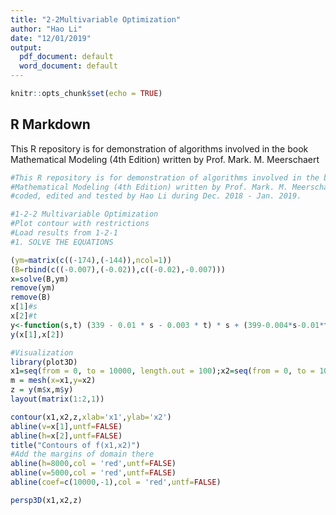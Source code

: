 ---
title: "2-2Multivariable Optimization"
author: "Hao Li"
date: "12/01/2019"
output:
  pdf_document: default
  word_document: default
---

```{r setup, include=FALSE}
knitr::opts_chunk$set(echo = TRUE)
```

## R Markdown

This R repository is for demonstration of algorithms involved in the book
Mathematical Modeling (4th Edition) written by Prof. Mark. M. Meerschaert

```{r}
#This R repository is for demonstration of algorithms involved in the book
#Mathematical Modeling (4th Edition) written by Prof. Mark. M. Meerschaert
#coded, edited and tested by Hao Li during Dec. 2018 - Jan. 2019.

#1-2-2 Multivariable Optimization
#Plot contour with restrictions
#Load results from 1-2-1
#1. SOLVE THE EQUATIONS

(ym=matrix(c((-174),(-144)),ncol=1))
(B=rbind(c((-0.007),(-0.02)),c((-0.02),-0.007)))
x=solve(B,ym)
remove(ym)
remove(B)
x[1]#s
x[2]#t
y<-function(s,t) (339 - 0.01 * s - 0.003 * t) * s + (399-0.004*s-0.01*t) * t - (195 * s + 225 * t + 4e+05)
y(x[1],x[2])

#Visualization
library(plot3D)
x1=seq(from = 0, to = 10000, length.out = 100);x2=seq(from = 0, to = 10000, length.out = 100)
m = mesh(x=x1,y=x2)
z = y(m$x,m$y)
layout(matrix(1:2,1))

contour(x1,x2,z,xlab='x1',ylab='x2')
abline(v=x[1],untf=FALSE)            
abline(h=x[2],untf=FALSE)
title("Contours of f(x1,x2)")
#Add the margins of domain there
abline(h=8000,col = 'red',untf=FALSE)
abline(v=5000,col = 'red',untf=FALSE)
abline(coef=c(10000,-1),col = 'red',untf=FALSE)

persp3D(x1,x2,z)

```